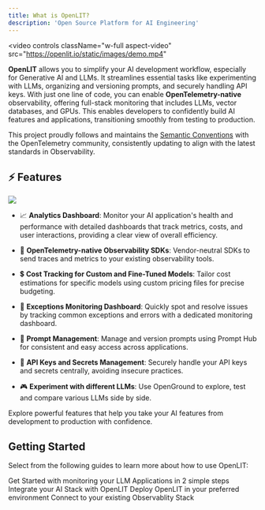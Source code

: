 ```yaml
---
title: What is OpenLIT?
description: 'Open Source Platform for AI Engineering'
---
```


<video
  controls
  className="w-full aspect-video"
  src="https://openlit.io/static/images/demo.mp4"
></video>

**OpenLIT** allows you to simplify your AI development workflow, especially for Generative AI and LLMs. It streamlines essential tasks like experimenting with LLMs, organizing and versioning prompts, and securely handling API keys. 
With just one line of code, you can enable **OpenTelemetry-native** observability, offering full-stack monitoring that includes LLMs, vector databases, and GPUs. This enables developers to confidently build AI features and applications, transitioning smoothly from testing to production.

This project proudly follows and maintains the [Semantic Conventions](https://github.com/open-telemetry/semantic-conventions/tree/main/docs/gen-ai) with the OpenTelemetry community, consistently updating to align with the latest standards in Observability.

## ⚡ Features

<Frame>
  <img src="https://github.com/openlit/.github/raw/main/profile/assets/openlit-feature-banner.png?raw=true" />
</Frame>

- 📈 **Analytics Dashboard**: Monitor your AI application's health and performance with detailed dashboards that track metrics, costs, and user interactions, providing a clear view of overall efficiency.

- 🔌 **OpenTelemetry-native Observability SDKs**: Vendor-neutral SDKs to send traces and metrics to your existing observability tools. 

- 💲 **Cost Tracking for Custom and Fine-Tuned Models**: Tailor cost estimations for specific models using custom pricing files for precise budgeting.

- 🐛 **Exceptions Monitoring Dashboard**: Quickly spot and resolve issues by tracking common exceptions and errors with a dedicated monitoring dashboard.

- 💭 **Prompt Management**: Manage and version prompts using Prompt Hub for consistent and easy access across applications.

- 🔑 **API Keys and Secrets Management**: Securely handle your API keys and secrets centrally, avoiding insecure practices.

- 🎮 **Experiment with different LLMs**: Use OpenGround to explore, test and compare various LLMs side by side.

<CardGroup cols={1}>
<Card title="Take a Look at All Features in Detail" href="/latest/openlit/overview" icon='bolt'>
Explore powerful features that help you take your AI features from development to production with confidence.
</Card>
</CardGroup>

## Getting Started
Select from the following guides to learn more about how to use OpenLIT:

<CardGroup cols={2}>
<Card title="Quickstart: LLM Observability" href="/latest/openlit/quickstart-ai-observability" icon='bolt'>
Get Started with monitoring your LLM Applications in 2 simple steps
</Card>
<Card title="Integrations" href="/latest/sdk/integrations/overview" icon='circle-nodes'>
Integrate your AI Stack with OpenLIT 
</Card>
<Card title="Installation" href="/latest/installation" icon='circle-down'>
Deploy OpenLIT in your preferred environment 
</Card>
<Card title="Connections" href="/latest/sdk/destinations/overview" icon='link'>
Connect to your existing Observablity Stack
</Card>
</CardGroup>
